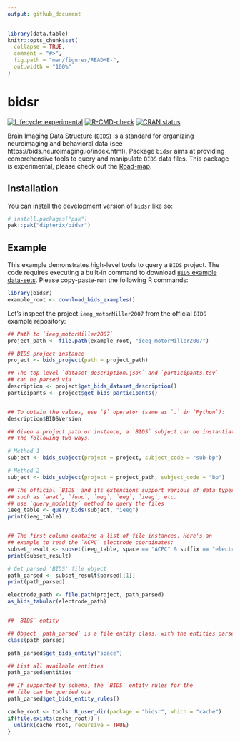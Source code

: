 ```yaml
---
output: github_document
---
```


<!-- README.md is generated from README.Rmd. Please edit that file -->

```r
library(data.table)
knitr::opts_chunk$set(
  collapse = TRUE,
  comment = "#>",
  fig.path = "man/figures/README-",
  out.width = "100%"
)
```


# bidsr

<!-- badges: start -->
[![Lifecycle: experimental](https://img.shields.io/badge/lifecycle-experimental-orange.svg)](https://lifecycle.r-lib.org/articles/stages.html#experimental)
[![R-CMD-check](https://github.com/dipterix/bidsr/actions/workflows/R-CMD-check.yaml/badge.svg)](https://github.com/dipterix/bidsr/actions/workflows/R-CMD-check.yaml)
[![CRAN status](https://www.r-pkg.org/badges/version/bidsr)](https://CRAN.R-project.org/package=bidsr)
<!-- badges: end -->

Brain Imaging Data Structure (`BIDS`) is a standard for organizing neuroimaging and behavioral data (see https://bids.neuroimaging.io/index.html). 
Package `bidsr` aims at providing comprehensive tools to query and manipulate `BIDS` data files. 
This package is experimental, please check out the [Road-map](https://github.com/dipterix/bidsr/blob/main/Roadmap.md).

## Installation

You can install the development version of `bidsr` like so:

``` r
# install.packages("pak")
pak::pak("dipterix/bidsr")
```


## Example

This example demonstrates high-level tools to query a `BIDS` project. 
The code requires executing a built-in command to download [`BIDS` example data-sets](https://github.com/bids-standard/bids-examples). 
Please copy-paste-run the following R commands:

```r
library(bidsr)
example_root <- download_bids_examples()
```

Let's inspect the project `ieeg_motorMiller2007` from the official `BIDS` example repository:

```r
## Path to `ieeg_motorMiller2007`
project_path <- file.path(example_root, "ieeg_motorMiller2007")

## BIDS project instance
project <- bids_project(path = project_path)

## The top-level `dataset_description.json` and `participants.tsv` 
## can be parsed via
description <- project$get_bids_dataset_description()
participants <- project$get_bids_participants()


## To obtain the values, use `$` operator (same as `.` in `Python`):
description$BIDSVersion

## Given a project path or instance, a `BIDS` subject can be instantiated via 
## the following two ways. 

# Method 1
subject <- bids_subject(project = project, subject_code = "sub-bp")

# Method 2
subject <- bids_subject(project = project_path, subject_code = "bp")

## The official `BIDS` and its extensions support various of data types, 
## such as `anat`, `func`, `meg`, `eeg`, `ieeg`, etc. 
## use `query_modality` method to query the files
ieeg_table <- query_bids(subject, "ieeg")
print(ieeg_table)


## The first column contains a list of file instances. Here's an 
## example to read the `ACPC` electrode coordinates:
subset_result <- subset(ieeg_table, space == "ACPC" & suffix == "electrodes")
print(subset_result)

# Get parsed 'BIDS' file object
path_parsed <- subset_result$parsed[[1]]
print(path_parsed)

electrode_path <- file.path(project, path_parsed)
as_bids_tabular(electrode_path)


## `BIDS` entity

## Object `path_parsed` is a file entity class, with the entities parsed
class(path_parsed)

path_parsed$get_bids_entity("space")

## List all available entities
path_parsed$entities

## If supported by schema, the `BIDS` entity rules for the 
## file can be queried via
path_parsed$get_bids_entity_rules()
```



```r
cache_root <- tools::R_user_dir(package = "bidsr", which = "cache")
if(file.exists(cache_root)) {
  unlink(cache_root, recursive = TRUE)
}
```
